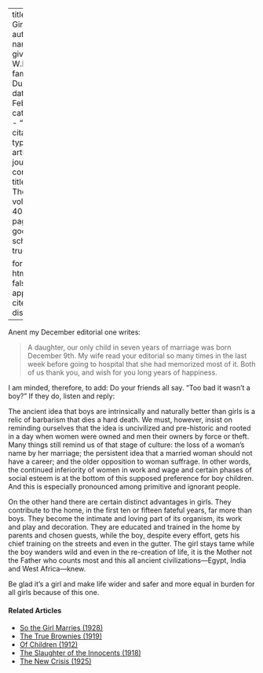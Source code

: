 
---
title: 'It is a Girl'
author:
  - name:
      given: W.E.B.
      family: Du Bois
date: Feb. 1933
categories: 
  - ""
citation: 
  type: article-journal
  container-title: The Crisis
  volume: 40
  issue: 2
  page: 45
google-scholar: true

format:
  html:
    toc: false
    appendix-cite-as: display
---


Anent my December editorial one writes:

> A daughter, our only child in seven years of marriage was born December 9th. My wife read your editorial so many times in the last week before going to hospital that she had memorized most of it. Both of us thank you, and wish for you long years of happiness.

I am minded, therefore, to add: Do your friends all say. "Too bad it wasn't a boy?" If they do, listen and reply:

The ancient idea that boys are intrinsically and naturally better than girls is a relic of barbarism that dies a hard death. We must, however, insist on reminding ourselves that the idea is uncivilized and pre-historic and rooted in a day when women were owned and men their owners by force or theft. Many things still remind us of that stage of culture: the loss of a woman's name by her marriage; the persistent idea that a married woman should not have a career; and the older opposition to woman suffrage. In other words, the continued inferiority of women in work and wage and certain phases of social esteem is at the bottom of this supposed preference for boy children. And this is especially pronounced among primitive and ignorant people.

On the other hand there are certain distinct advantages in girls. They contribute to the home, in the first ten or fifteen fateful years, far more than boys. They become the intimate and loving part of its organism, its work and play and decoration. They are educated and trained in the home by parents and chosen guests, while the boy, despite every effort, gets his chief training on the streets and even in the gutter. The girl stays tame while the boy wanders wild and even in the re-creation of life, it is the Mother not the Father who counts most and this all ancient civilizations---Egypt, India and West Africa---knew.

Be glad it's a girl and make life wider and safer and more equal in burden for all girls because of this one.

<!-- Similar articles start here -->
<div  class="clear-wrap"></div>

#### Related Articles

* [So the Girl Marries (1928)](/Volumes/35/06/so_the_girl_marries.html)
* [The True Brownies (1919)](/Volumes/18/06/true_brownies.html)
* [Of Children (1912)](/Volumes/04/06/of_children.html)
* [The Slaughter of the Innocents (1918)](/Volumes/16/06/slaughter.html)
* [The New Crisis (1925)](/Volumes/30/01/new_crisis.html)

<!-- Similar articles end here -->